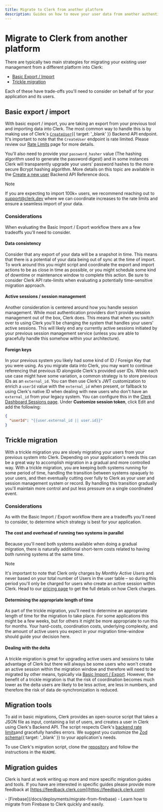 ```yaml
---
title: Migrate to Clerk from another platform
description: Guides on how to move your user data from another authentication platform to Clerk.
---
```


# Migrate to Clerk from another platform

There are typically two main strategies for migrating your existing user management from a different platform into Clerk:

- [Basic Export / Import](#basic-export-import)
- [Trickle migration](#trickle-migration)

Each of these have trade-offs you'll need to consider on behalf of for your application and its users.

## Basic export / import

With basic export / import, you are taking an export from your previous tool and importing data into Clerk. The most common way to handle this is by making use of Clerk's [`CreateUser`](/docs/reference/backend-api/tag/Users#operation/CreateUser){{ target: '_blank' }} Backend API endpoint. It's important to note that the `CreateUser` endpoint is rate limited. Please review our [Rate Limits](/docs/backend-requests/resources/rate-limits#backend-api-requests) page for more details.

You'll also need to provide your `password_hasher` value (The hashing algorithm used to generate the password digest) and in some instances Clerk will transparently upgrade your users' password hashes to the more secure Bcrypt hashing algorithm. More details on this topic are available in the [Create a new user](/docs/reference/backend-api/tag/Users#operation/CreateUser!path=password_hasher\&t=request) Backend API Reference docs.

> [!NOTE]
> If you are expecting to import 100k+ users, we recommend reaching out to [support@clerk.dev](mailto:support@clerk.dev) where we can coordinate increases to the rate limits and ensure a seamless import of your data.

### Considerations

When evaluating the Basic Import / Export workflow there are a few tradeoffs you'll need to consider.

#### Data consistency

Consider that any export of your data will be a snapshot in time. This means that there is a potential of your data being out of sync at the time of import. To work around this you might script and coordinate the export and import actions to be as close in time as possible, or you might schedule some kind of downtime or maintenance window to complete this action. Be sure to consider Clerk API rate-limits when evaluating a potentially time-sensitive migration approach.

#### Active sessions / session management

Another consideration is centered around how you handle session management. While most authentication providers don't provide session management out of the box, Clerk does. This means that when you switch over to using Clerk you'll be changing the system that handles your users' active sessions. This will likely end any currently active sessions initiated by your previous session management service (unless you are able to gracefully handle this somehow within your architecture).

#### Foreign keys

In your previous system you likely had some kind of ID / Foreign Key that you were using. As you migrate data into Clerk, you may want to continue referencing that previous ID alongside Clerk's provided user IDs. While each use case might have some variation, a common strategy is to store previous IDs as an `external_id`. You can then use Clerk's JWT customization to enrich a `userId` value with the `external_id` when present, or fallback to using Clerk's native ID when dealing with new users who don't have an `external_id` from your legacy system. You can configure this in the [Clerk Dashboard Sessions page](https://dashboard.clerk.com/last-active?path=sessions). Under **Customize session token**, click Edit and add the following:

```json
{
  "userId": "{{user.external_id || user.id}}"
}
```

## Trickle migration

With a trickle migration you are slowly migrating your users from your previous system into Clerk. Depending on your application's needs this can be a great way to accomplish migration in a gradual and more controlled way. With a trickle migration, you are keeping both systems running for some period of time, handling the transition between systems opaquely to your users, and then eventually cutting over fully to Clerk as your user and session management system or record. By handling this transition gradually you'll maintain more control and put less pressure on a single coordinated event.

### Considerations

As with the Basic Import / Export workflow there are a tradeoffs you'll need to consider, to determine which strategy is best for your application.

#### The cost and overhead of running two systems in parallel

Because you'll need both systems available when doing a gradual migration, there is naturally additional short-term costs related to having both running systems at the same time.

> [!NOTE]
> It's important to note that Clerk only charges by _Monthly Active Users_ and never based on your total number of Users in the user table – so during this period you'll only be charged for users who create an active session within Clerk. Head to our [pricing page](/pricing) to get the full details on how Clerk charges.

#### Determining the appropriate length of time

As part of the trickle migration, you'll need to determine an appropriate length of time for the migration to take place. For some applications this might be a few weeks, but for others it might be more appropriate to run this for months. Your hard-costs, coordination costs, underlying complexity, and the amount of active users you expect in your migration time-window should guide your decision here.

#### Dealing with the delta

A trickle migration is great for upgrading active users and sessions to take advantage of Clerk but there will always be some users who won't create an active session within the migration window and therefore will need to be migrated by other means, typically via [Basic Import / Export](#basic-export-import). However, the benefit of a trickle migration is that the risk of coordination becomes much lower as the delta users are likely to be less active, are less in numbers, and therefore the risk of data de-synchronization is reduced.

## Migration tools

To aid in basic migrations, Clerk provides an open-source script that takes a JSON file as input, containing a list of users, and creates a user in Clerk using Clerk's Backend API. The script respects Clerk's [backend rate limits](/docs/backend-requests/resources/rate-limits#backend-api-requests)and gracefully handles errors. We suggest you customize the [Zod schema](https://github.com/clerk/migration-script/blob/main/index.ts#L25-L43){{ target: '_blank' }} to your application's needs.

To use Clerk's migration script, clone the [repository](https://github.com/clerk/migration-script) and follow the instructions in the `README`.

## Migration guides

Clerk is hard at work writing up more and more specific migration guides and tools. If you have are interested in specific guides please provide more feedback at [https://feedback.clerk.com](https://feedback.clerk.com)

<Cards>
  - [Firebase](/docs/deployments/migrate-from-firebase)
  - Learn how to migrate from Firebase to Clerk quickly and easily.
</Cards>
